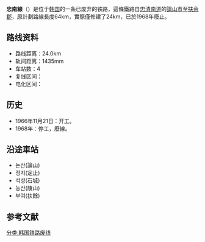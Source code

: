 {{來源|time=2015-03-11T12:31:59+00:00}}
{{擴充|time=2015-03-11T12:31:59+00:00}}
'''忠南線'''（{{kor|諺=충남선|漢=忠南線|羅=Chungnam seon|f=y}}）是位于[[韩国|韩国]]的一条已废弃的铁路，這條鐵路自[[忠清南道|忠清南道]]的[[論山市|論山市]]至[[扶余郡|扶余郡]]，原計劃路線長度64km，實際僅修建了24km，已於1968年廢止。

== 路线资料 ==
*路线距离：24.0km
*轨间距离：1435mm
*车站数：4
*复线区间：
*电化区间：

== 历史 ==
*1966年11月21日：开工。
*1968年：停工，廢線。

== 沿途車站 ==
* 논산(論山)
* 정지(定止)
* 석성(石城)
* 능산(陵山)
* 부여(扶餘)

== 参考文献 ==
{{reflist}}

{{韩国铁道公社路线}}

[[分类:韩国铁路废线|分类:韩国铁路废线]]